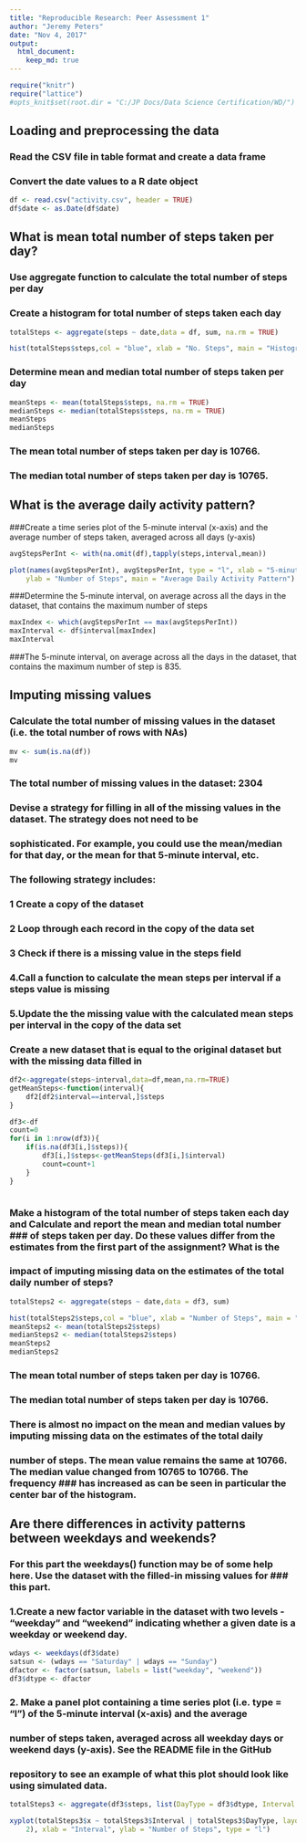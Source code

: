 ```yaml
---
title: "Reproducible Research: Peer Assessment 1"
author: "Jeremy Peters"
date: "Nov 4, 2017"
output: 
  html_document:
    keep_md: true
---
```


```r
require("knitr")
require("lattice")
#opts_knit$set(root.dir = "C:/JP Docs/Data Science Certification/WD/")
```

## Loading and preprocessing the data
### Read  the CSV  file in table format and create a data frame 
### Convert the date values to a  R date object
```r
df <- read.csv("activity.csv", header = TRUE)
df$date <- as.Date(df$date)
```


## What is mean total number of steps taken per day?
### Use aggregate function to calculate the total number of steps per day
### Create  a histogram for total number of steps taken each day


```r
totalSteps <- aggregate(steps ~ date,data = df, sum, na.rm = TRUE)

hist(totalSteps$steps,col = "blue", xlab = "No. Steps", main = "Histogram Total Number of Steps Taken Each Day")

```

### Determine mean and median total number of steps taken per day
```r

meanSteps <- mean(totalSteps$steps, na.rm = TRUE)
medianSteps <- median(totalSteps$steps, na.rm = TRUE)
meanSteps
medianSteps
```
### The mean  total number of steps taken per day is 10766.
### The median total number of steps taken per day is 10765.


## What is the average daily activity pattern?
###Create a time series plot  of the 5-minute interval (x-axis) and the average number of steps taken, averaged across all days (y-axis)
```r

avgStepsPerInt <- with(na.omit(df),tapply(steps,interval,mean))

plot(names(avgStepsPerInt), avgStepsPerInt, type = "l", xlab = "5-minute Interval", 
    ylab = "Number of Steps", main = "Average Daily Activity Pattern")


```

###Determine the 5-minute interval, on average across all the days in the dataset, that contains the maximum number of steps
```r
maxIndex <- which(avgStepsPerInt == max(avgStepsPerInt))
maxInterval <- df$interval[maxIndex]
maxInterval
```
###The 5-minute interval, on average across all the days in the dataset, that contains the maximum number of step is 835.

## Imputing missing values

### Calculate  the total number of missing values in the dataset (i.e. the total number of rows with NAs)
```r
mv <- sum(is.na(df))
mv
```
### The total number of missing values in the dataset: 2304

### Devise a strategy for filling in all of the missing values in the dataset. The strategy does not need to be 
### sophisticated. For example, you could use the mean/median for that day, or the mean for that 5-minute interval, etc.

### The following strategy includes:
### 1 Create a copy of the dataset
### 2 Loop through each record in the copy of the data set
### 3 Check if there is a missing value in the steps field
### 4.Call a function to calculate the mean steps per interval if a steps value is missing
### 5.Update the the missing value with the calculated mean steps per interval in the copy of the data set 


### Create a new dataset that is equal to the original dataset but with the missing data filled in
```r

df2<-aggregate(steps~interval,data=df,mean,na.rm=TRUE)
getMeanSteps<-function(interval){
    df2[df2$interval==interval,]$steps
}

df3<-df   
count=0           
for(i in 1:nrow(df3)){
    if(is.na(df3[i,]$steps)){
        df3[i,]$steps<-getMeanSteps(df3[i,]$interval)
        count=count+1
    }
}



```
### Make a histogram of the total number of steps taken each day and Calculate and report the mean and median total number ### of steps taken per day. Do these values differ from the estimates from the first part of the assignment? What is the 
### impact of imputing missing data on the estimates of the total daily number of steps?
```r
totalSteps2 <- aggregate(steps ~ date,data = df3, sum)

hist(totalSteps2$steps,col = "blue", xlab = "Number of Steps", main = "Histogram Total Number of Steps Taken Each Day")
meanSteps2 <- mean(totalSteps2$steps)
medianSteps2 <- median(totalSteps2$steps)
meanSteps2
medianSteps2
```


### The mean  total number of steps taken per day is 10766.
### The median total number of steps taken per day is 10766.

### There is almost no impact on the mean and median values by  imputing missing data on the estimates of the total daily  
### number of steps. The mean value remains the same at 10766. The median value changed from 10765 to 10766. The frequency ### has increased as can be seen in particular the center bar of the histogram.

## Are there differences in activity patterns between weekdays and weekends?
### For this part the weekdays() function may be of some help here. Use the dataset with the filled-in missing values for ### this part.
### 1.Create a new factor variable in the dataset with two levels - "weekday" and "weekend" indicating whether a given date is a weekday or weekend day.

```r

wdays <- weekdays(df3$date)
satsun <- (wdays == "Saturday" | wdays == "Sunday")
dfactor <- factor(satsun, labels = list("weekday", "weekend"))
df3$dtype <- dfactor
```

### 2. Make a panel plot containing a time series plot (i.e. type = "l") of the 5-minute interval (x-axis) and the average 
### number of steps taken, averaged across all weekday days or weekend days (y-axis). See the README file in the GitHub 
### repository to see an example of what this plot should look like using simulated data.

```r
totalSteps3 <- aggregate(df3$steps, list(DayType = df3$dtype, Interval = df3$interval), mean)

xyplot(totalSteps3$x ~ totalSteps3$Interval | totalSteps3$DayType, layout = c(1, 
    2), xlab = "Interval", ylab = "Number of Steps", type = "l")
```
